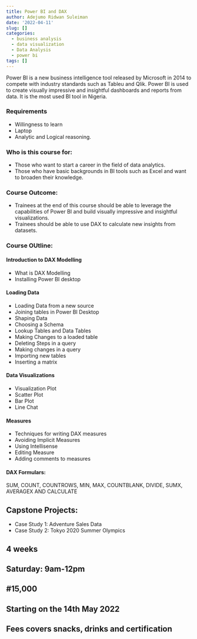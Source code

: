 ```yaml
---
title: Power BI and DAX
author: Adejumo Ridwan Suleiman
date: '2022-04-11'
slug: []
categories:
  - business analysis
  - data visualization
  - Data Analysis
  - power bi
tags: []
---
```


Power BI is a new business intelligence tool released by Microsoft in 2014 to compete with industry standards such as Tableu and Qlik. Power BI is used to create visually impressive and insightful dashboards and reports from data. It is the most used BI tool in Nigeria.

### Requirements
- Willingness to learn 
- Laptop 
- Analytic and Logical reasoning.

### Who is this course for:
- Those who want to start a career in the field of data analytics.
- Those who have basic backgrounds in BI tools such as Excel and want to broaden their knowledge.

### Course Outcome:
- Trainees at the end of this course should be able to leverage the capabilities of Power BI and build visually impressive and insightful visualizations.
- Trainees should be able to use DAX to calculate new insights from datasets.

### Course OUtline:

#### Introduction to DAX Modelling
- What is DAX Modelling
- Installing Power BI desktop

#### Loading Data 

- Loading Data from a new source
- Joining tables in Power BI Desktop
- Shaping Data 
- Choosing a Schema 
- Lookup Tables and Data Tables
- Making Changes to a loaded table
- Deleting Steps in a query
- Making changes in a query
- Importing new tables 
- Inserting a matrix

#### Data Visualizations
- Visualization Plot
- Scatter Plot
- Bar Plot
- Line Chat

#### Measures
- Techniques for writing DAX measures
- Avoiding Implicit Measures
- Using Intellisense
- Editing Measure
- Adding comments to measures

#### DAX Formulars: 
SUM, COUNT, COUNTROWS, MIN, MAX, COUNTBLANK, DIVIDE, SUMX, AVERAGEX AND CALCULATE

## Capstone Projects:
- Case Study 1: Adventure Sales Data
- Case Study 2: Tokyo 2020 Summer Olympics

## 4 weeks
## Saturday: 9am-12pm
## #15,000
## Starting on the 14th May 2022
## Fees covers snacks, drinks and certification
